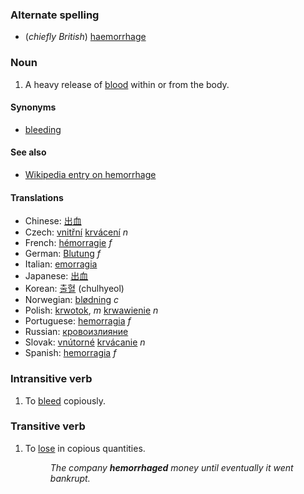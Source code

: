 ===Alternate spelling===
*(''chiefly British'') [[haemorrhage]]

===Noun===
#A heavy release of [[blood]] within or from the body.

====Synonyms====
*[[bleeding]]

====See also====
*[[w:hemorrhage|Wikipedia entry on hemorrhage]]

==== Translations ====
*Chinese: [[出血]]
*Czech:  [[vnitřní]] [[krvácení]] ''n''
*French: [[hémorragie]] ''f''
*German: [[Blutung]] ''f''
*Italian: [[emorragia]]
*Japanese: [[出血]]
*Korean: [[출혈]] (chulhyeol)
*Norwegian: [[blødning]] ''c''
*Polish: [[krwotok]], ''m'' [[krwawienie]] ''n''
*Portuguese: [[hemorragia]] ''f''
*Russian: [[кровоизлияние]]
*Slovak: [[vnútorné]] [[krvácanie]] ''n''
*Spanish: [[hemorragia]] ''f''

===Intransitive verb===
#To [[bleed]] copiously.


===Transitive verb===
#To [[lose]] in copious quantities.
#: ''The company '''hemorrhaged''' money until eventually it went bankrupt.''